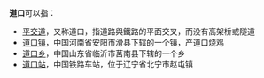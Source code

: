'''道口'''可以指：

*[[平交道|平交道]]，又称道口，指道路與鐵路的平面交叉，而没有高架桥或隧道
*[[道口镇|道口镇]]，中国河南省安阳市滑县下辖的一个镇，产道口烧鸡
*[[道口乡|道口乡]]，中国山东省临沂市莒南县下辖的一个乡
*[[道口站|道口站]]，中国铁路车站，位于辽宁省北宁市赵屯镇

{{Disambig|Cat=二字消歧义}}